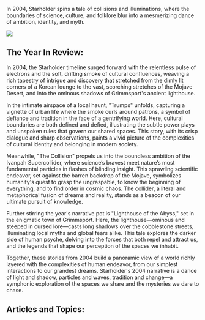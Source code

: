In 2004, Starholder spins a tale of collisions and illuminations, where the boundaries of science, culture, and folklore blur into a mesmerizing dance of ambition, identity, and myth.

![](https://www.blockstar.com/wp-content/uploads/2024/06/2004_mojave.png)

## The Year In Review:
In 2004, the Starholder timeline surged forward with the relentless pulse of electrons and the soft, drifting smoke of cultural confluences, weaving a rich tapestry of intrigue and discovery that stretched from the dimly lit corners of a Korean lounge to the vast, scorching stretches of the Mojave Desert, and into the ominous shadows of Grimmsport's ancient lighthouse.

In the intimate airspace of a local haunt, "Trumps" unfolds, capturing a vignette of urban life where the smoke curls around patrons, a symbol of defiance and tradition in the face of a gentrifying world. Here, cultural boundaries are both defined and defied, illustrating the subtle power plays and unspoken rules that govern our shared spaces. This story, with its crisp dialogue and sharp observations, paints a vivid picture of the complexities of cultural identity and belonging in modern society.

Meanwhile, "The Collision" propels us into the boundless ambition of the Ivanpah Supercollider, where science’s bravest meet nature’s most fundamental particles in flashes of blinding insight. This sprawling scientific endeavor, set against the barren backdrop of the Mojave, symbolizes humanity's quest to grasp the ungraspable, to know the beginning of everything, and to find order in cosmic chaos. The collider, a literal and metaphorical fusion of dreams and reality, stands as a beacon of our ultimate pursuit of knowledge.

Further stirring the year's narrative pot is "Lighthouse of the Abyss," set in the enigmatic town of Grimmsport. Here, the lighthouse—ominous and steeped in cursed lore—casts long shadows over the cobblestone streets, illuminating local myths and global fears alike. This tale explores the darker side of human psyche, delving into the forces that both repel and attract us, and the legends that shape our perception of the spaces we inhabit.

Together, these stories from 2004 build a panoramic view of a world richly layered with the complexities of human endeavor, from our simplest interactions to our grandest dreams. Starholder's 2004 narrative is a dance of light and shadow, particles and waves, tradition and change—a symphonic exploration of the spaces we share and the mysteries we dare to chase.

## Articles and Topics:

